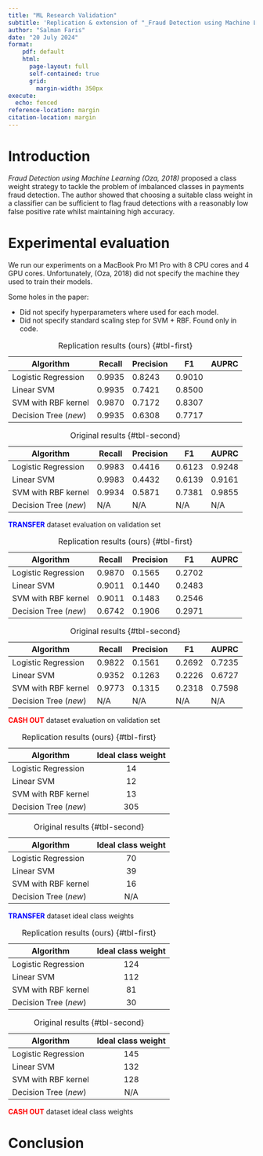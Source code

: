 ```yaml
---
title: "ML Research Validation"
subtitle: 'Replication & extension of "_Fraud Detection using Machine Learning (Oza, 2018)_"'
author: "Salman Faris"
date: "20 July 2024"
format:
    pdf: default
    html:
      page-layout: full
      self-contained: true
      grid: 
        margin-width: 350px
execute: 
  echo: fenced
reference-location: margin
citation-location: margin
---
```


# Introduction

_Fraud Detection using Machine Learning (Oza, 2018)_ proposed a class weight strategy to tackle the problem of imbalanced classes in payments fraud detection. The author showed that choosing a suitable class weight in a classifier can be sufficient to flag fraud detections with a reasonably low false positive rate whilst maintaining high accuracy.


# Experimental evaluation

We run our experiments on a MacBook Pro M1 Pro with 8 CPU cores and 4 GPU cores. Unfortunately, (Oza, 2018) did not specify the machine they used to train their models.

Some holes in the paper:

- Did not specify hyperparameters where used for each model.
- Did not specify standard scaling step for SVM + RBF. Found only in code.

::: {#tbl-panel layout-ncol=2}
| Algorithm           | Recall | Precision | F1     | AUPRC |
| ------------------- | ------ | --------- | ------ | ----- |
| Logistic Regression | 0.9935 | 0.8243    | 0.9010 |       |
| Linear SVM          | 0.9935 | 0.7421    | 0.8500 |       |
| SVM with RBF kernel | 0.9870 | 0.7172    | 0.8307 |       |
| Decision Tree (*new*)       | 0.9935 | 0.6308    | 0.7717 |       |

: Replication results (ours) {#tbl-first}

| Algorithm           | Recall | Precision | F1     | AUPRC  |
| ------------------- | ------ | --------- | ------ | ------ |
| Logistic Regression | 0.9983 | 0.4416    | 0.6123 | 0.9248 |
| Linear SVM          | 0.9983 | 0.4432    | 0.6139 | 0.9161 |
| SVM with RBF kernel | 0.9934 | 0.5871    | 0.7381 | 0.9855 |
| Decision Tree (*new*)       | N/A    | N/A       | N/A    | N/A    |

: Original results {#tbl-second}

<span style="color:blue">**TRANSFER**</span> dataset evaluation on validation set
:::

::: {#tbl-panel layout-ncol=2}
| Algorithm           | Recall | Precision | F1     | AUPRC |
| ------------------- | ------ | --------- | ------ | ----- |
| Logistic Regression | 0.9870 | 0.1565    | 0.2702 |       |
| Linear SVM          | 0.9011 | 0.1440    | 0.2483 |       |
| SVM with RBF kernel | 0.9011 | 0.1483    | 0.2546 |       |
| Decision Tree (*new*)       | 0.6742 | 0.1906    | 0.2971 |       |

: Replication results (ours) {#tbl-first}

| Algorithm           | Recall | Precision | F1     | AUPRC  |
| ------------------- | ------ | --------- | ------ | ------ |
| Logistic Regression | 0.9822 | 0.1561    | 0.2692 | 0.7235 |
| Linear SVM          | 0.9352 | 0.1263    | 0.2226 | 0.6727 |
| SVM with RBF kernel | 0.9773 | 0.1315    | 0.2318 | 0.7598 |
| Decision Tree (*new*)       | N/A    | N/A       | N/A    | N/A    |

: Original results {#tbl-second}

<span style="color:red">**CASH OUT**</span> dataset evaluation on validation set
:::

::: {#tbl-panel layout-ncol=2}
| Algorithm           | Ideal class weight |
| ------------------- | :----------------: |
| Logistic Regression |         14         |
| Linear SVM          |         12         |
| SVM with RBF kernel |         13         |
| Decision Tree (*new*)       |        305         |

: Replication results (ours) {#tbl-first}

| Algorithm           | Ideal class weight |
| ------------------- | :----------------: |
| Logistic Regression |         70         |
| Linear SVM          |         39         |
| SVM with RBF kernel |         16         |
| Decision Tree (*new*)       |        N/A         |

: Original results {#tbl-second}

<span style="color:blue">**TRANSFER**</span> dataset ideal class weights
:::

::: {#tbl-panel layout-ncol=2}
| Algorithm           | Ideal class weight |
| ------------------- | :----------------: |
| Logistic Regression |        124         |
| Linear SVM          |        112         |
| SVM with RBF kernel |         81         |
| Decision Tree (*new*)       |         30         |

: Replication results (ours) {#tbl-first}

| Algorithm           | Ideal class weight |
| ------------------- | :----------------: |
| Logistic Regression |        145         |
| Linear SVM          |        132         |
| SVM with RBF kernel |        128         |
| Decision Tree (*new*)       |        N/A         |

: Original results {#tbl-second}

<span style="color:red">**CASH OUT**</span> dataset ideal class weights
:::

# Conclusion
